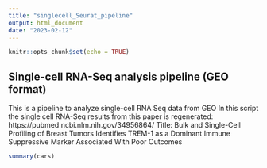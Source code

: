 ```yaml
---
title: "singlecell_Seurat_pipeline"
output: html_document
date: "2023-02-12"
---
```


```r
knitr::opts_chunk$set(echo = TRUE)
```

## Single-cell RNA-Seq analysis pipeline (GEO format)

This is a pipeline to analyze single-cell RNA Seq data from GEO
In this script the single cell RNA-Seq results from this paper is regenerated:
https://pubmed.ncbi.nlm.nih.gov/34956864/
Title: Bulk and Single-Cell Profiling of Breast Tumors Identifies TREM-1 as a 
Dominant Immune Suppressive Marker Associated With Poor Outcomes

```r
summary(cars)
```
